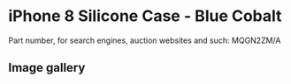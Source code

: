 
# iPhone 8 Silicone Case - Blue Cobalt

Part number, for search engines, auction websites and such: MQGN2ZM/A

## Image gallery

<div style={{ width: "768px" }}>
  <GalleryComponent
    images={[
      {
        original: "/everysource/MQGN2.webp",
        thumbnail: "/everypreview/MQGN2.webp",
      },
      {
        original: "/everysource/MQGN2_AV1_GOLD.webp",
        thumbnail: "/everypreview/MQGN2_AV1_GOLD.webp",
      },
      {
        original: "/everysource/MQGN2_AV1_SILVER.webp",
        thumbnail: "/everypreview/MQGN2_AV1_SILVER.webp",
      },
      {
        original: "/everysource/MQGN2_AV1_SPACE_GRAY.webp",
        thumbnail: "/everypreview/MQGN2_AV1_SPACE_GRAY.webp",
      },
      {
        original: "/everysource/MQGN2_AV2.webp",
        thumbnail: "/everypreview/MQGN2_AV2.webp",
      }
    ]}
  />
</div>
